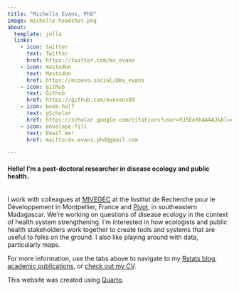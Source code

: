 ```yaml
---
title: "Michelle Evans, PhD"
image: michelle-headshot.png
about:
  template: jolla
  links:
    - icon: twitter
      text: Twitter
      href: https://twitter.com/mv_evans
    - icon: mastodon
      text: Mastodon
      href: https://ecoevo.social/@mv_evans
    - icon: github
      text: Github
      href: https://github.com/mvevans89
    - icon: book-half
      text: gScholar
      href: https://scholar.google.com/citations?user=9JSEeXkAAAAJ&hl=en
    - icon: envelope-fill
      text: Email me!
      href: mailto:mv.evans.phd@gmail.com

---
```


#### Hello! I'm a post-doctoral researcher in disease ecology and public health. 

<br>
I work with colleagues at [MIVEGEC](https://mivegec.fr/fr) at the Institut de Recherche pour le Développement in Montpellier, France and [Pivot](https://www.pivotworks.org/), in southeastern Madagascar. We're working on questions of disease ecology in the context of health system strengthening. I'm interested in how ecologists and public health stakeholders work together to create tools and systems that are useful to folks on the ground. I also like playing around with data, particularly maps.

For more information, use the tabs above to navigate to my [Rstats blog](blog.qmd), [academic publications](pubs.qmd), or [check out my CV](assets/MVEvansCV.pdf).

This website was created using [Quarto](https://quarto.org). <a rel="me" href="https://ecoevo.social/@mv_evans"></a>

